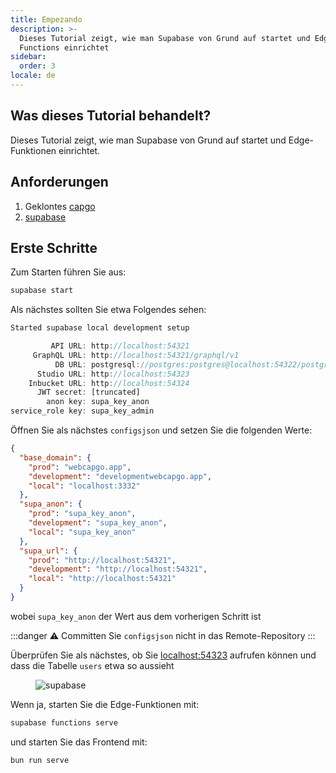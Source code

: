 ```yaml
---
title: Empezando
description: >-
  Dieses Tutorial zeigt, wie man Supabase von Grund auf startet und Edge
  Functions einrichtet
sidebar:
  order: 3
locale: de
---
```


## Was dieses Tutorial behandelt?

Dieses Tutorial zeigt, wie man Supabase von Grund auf startet und Edge-Funktionen einrichtet.

## Anforderungen
 1. Geklontes [capgo](https://github.com/Cap-go/capgo/)
 3. [supabase](https://supabasecom/)

## Erste Schritte

Zum Starten führen Sie aus:
```bash
supabase start
```

Als nächstes sollten Sie etwa Folgendes sehen:
```js
Started supabase local development setup

         API URL: http://localhost:54321
     GraphQL URL: http://localhost:54321/graphql/v1
          DB URL: postgresql://postgres:postgres@localhost:54322/postgres
      Studio URL: http://localhost:54323
    Inbucket URL: http://localhost:54324
      JWT secret: [truncated]
        anon key: supa_key_anon
service_role key: supa_key_admin
```

Öffnen Sie als nächstes `configsjson` und setzen Sie die folgenden Werte:
```json
{
  "base_domain": {
    "prod": "webcapgo.app",
    "development": "developmentwebcapgo.app",
    "local": "localhost:3332"
  },
  "supa_anon": {
    "prod": "supa_key_anon",
    "development": "supa_key_anon",
    "local": "supa_key_anon"
  },
  "supa_url": {
    "prod": "http://localhost:54321",
    "development": "http://localhost:54321",
    "local": "http://localhost:54321"
  }
}
```

wobei `supa_key_anon` der Wert aus dem vorherigen Schritt ist

:::danger
⚠️ Committen Sie `configsjson` nicht in das Remote-Repository
:::

Überprüfen Sie als nächstes, ob Sie [localhost:54323](http://localhost:54323/projects/) aufrufen können und dass die Tabelle `users` etwa so aussieht

<figure><img src="/supabase.webp" alt="supabase" /><figcaption></figcaption></figure>

Wenn ja, starten Sie die Edge-Funktionen mit:

```bash
supabase functions serve
```

und starten Sie das Frontend mit:
```bash
bun run serve
```
